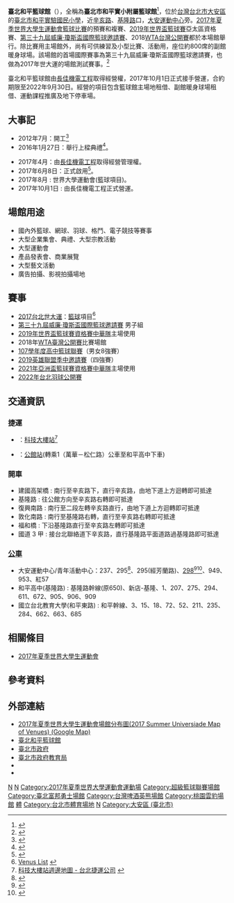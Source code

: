 {{Coord|25|01|17.2|N|121|32|43.7|E|region:ID_type:landmark|display=title}}
{{Infobox_Stadium  
| stadium_name       = 臺北和平籃球館<br>Taipei Heping  Basketball Gymnasium 
| image              = [[File:Rain_in_Taipei_Heping_Basketball_Gymnasium_20171207.jpg|350px]]
| location          = {{TWN}}<br>[[臺北市|台北市]][[大安區_(臺北市)|大安區]]敦南街76巷28號(實際位置位於辛亥路三段，緊鄰大安運動中心)
| opened            = 2017年6月8日 
| construction_cost= 約NT$20.7億
| owner             = [[臺北市政府教育局|臺北市政府教育局]]
| operator          = [[長佳機電工程股份有限公司|長佳機電工程股份有限公司]]（[[營運移轉廠商|營運移轉廠商]]）
| landlord          = 
| main_contractors  = 瑞助營造
| seating_capacity  = 固定座位：4773席<br>彈性座位：2080席<br>最大容納：6958席 
| architect         =宗邁建築師事務所<ref>http://fca.com.tw/portfolio/%e5%8f%b0%e5%8c%97%e5%b8%82%e7%b1%83%e7%90%83%e9%81%8b%e5%8b%95%e9%a4%a8/</ref>
<br>台灣世曦工程顧問股份有限公司<ref>http://www.twarchitect.org.tw/works/%E8%87%BA%E5%8C%97%E5%B8%82%E5%92%8C%E5%B9%B3%E5%9C%8B%E5%B0%8F%E6%9A%A8%E7%B1%83%E7%90%83%E9%81%8B%E5%8B%95%E9%A4%A8/?doing_wp_cron=1648573597.9656870365142822265625</ref>
| tenants           = [[長佳機電工程|長佳機電工程]]<br>[[P.LEAGUE+|P.LEAGUE+]]（PLG）[[臺北富邦勇士|臺北富邦勇士]]<br>[[T1聯盟|T1聯盟]][[台灣啤酒英熊|台灣啤酒英熊]]<br>[[T1聯盟|T1聯盟]][[桃園雲豹|桃園雲豹]]
| website           = [http://www.tpehpbasketball.com.tw/ www.tpehpbasketball.com.tw]
}}
'''臺北和平籃球館'''（{{lang-en|Taipei Heping Basketball Gymnasium}}），全稱為'''臺北市和平實小附屬籃球館'''<ref>{{cite web |title=臺北市和平實小附屬籃球館 |url=https://iplay.sa.gov.tw/GymInfo/Index/23672 |website=全國運動場館資訊網iPlay |accessdate=2021-06-11}}</ref>，位於[[台灣|台灣]][[台北市|台北市]][[大安區_(臺北市)|大安區]]的[[臺北市和平實驗國民小學|臺北市和平實驗國民小學]]，近[[辛亥路|辛亥路]]、[[基隆路|基隆路]]口，[[大安運動中心|大安運動中心]]旁。[[2017年夏季世界大學生運動會籃球比賽|2017年夏季世界大學生運動會籃球比賽]]的預賽和複賽、[[2019年世界盃籃球賽|2019年世界盃籃球賽]]亞太區資格賽、[[第三十九屆威廉·瓊斯盃國際籃球邀請賽|第三十九屆威廉·瓊斯盃國際籃球邀請賽]]、2018[[WTA臺灣公開賽|WTA台灣公開賽]]都於本場館舉行。除比賽用主場館外，尚有可供練習及小型比賽、活動用，座位約800席的副館暖身球場。該場館的首場國際賽事為第三十九屆威廉·瓊斯盃國際籃球邀請賽，也做為2017年世大運的場館測試賽事。<ref>{{cite news|title=和平籃球館 瓊斯盃714嚐鮮|url=http://sports.ltn.com.tw/news/paper/1109076|publisher=自由時報|date=2017-06-09|accessdate=2017-08-22|archive-date=2017-08-22|archive-url=https://web.archive.org/web/20170822195419/http://sports.ltn.com.tw/news/paper/1109076|dead-url=no}}</ref>

臺北和平籃球館由[[長佳機電工程|長佳機電工程]]取得經營權，2017年10月1日正式接手營運，合約期限至2022年9月30日。經營的項目包含籃球館主場地租借、副館暖身球場租借、運動課程推廣及地下停車場。

==大事記　==
* 2012年7月：開工<ref name="蘋果日報">{{cite news|author=秦富珍、許麗珍|url=http://tw.nextmedia.com/applenews/article/art_id/32676378/IssueID/20100721|title=北市耗21億 蓋國際籃球館|publisher=[[台灣蘋果日報|台灣蘋果日報]]|date=2010年7月21日|accessdate=2012年1月5日|archive-url=https://web.archive.org/web/20110915040840/http://tw.nextmedia.com/applenews/article/art_id/32676378/IssueID/20100721|archive-date=2011年9月15日|dead-url=yes}}</ref>
* 2016年1月27日：舉行上樑典禮<ref name=" 聯合報">{{cite news|author=邱奕寧|url=http://udn.com/news/story/7005/1471210|title=世大運籃球館上梁 年底完工|publisher=[[聯合報|聯合報]]|date=2016年1月28日|accessdate=2016年2月12日|archive-date=2016年2月16日|archive-url=https://web.archive.org/web/20160216181014/http://udn.com/news/story/7005/1471210|dead-url=no}}</ref>。

* 2017年4月：由[[長佳機電工程|長佳機電工程]]取得經營管理權。
* 2017年6月8日：正式啟用<ref name=" 中國時報">{{cite news|author=張潼|url=http://www.chinatimes.com/newspapers/20170609000599-260107|title=和平籃球館啟用 柯露一手|publisher=[[中國時報|中國時報]]|date=2017年6月9日|accessdate=2017年6月9日|archive-date=2017年6月8日|archive-url=https://web.archive.org/web/20170608225422/http://www.chinatimes.com/newspapers/20170609000599-260107|dead-url=no}}</ref>。
* 2017年8月 : 世界大學運動會(籃球項目)。
* 2017年10月1日 : 由長佳機電工程正式營運。

==場館用途==
* 國內外籃球、網球、羽球、格鬥、電子競技等賽事
* 大型企業集會、典禮、大型宗教活動
* 大型運動會
* 產品發表會、商業展覽
* 大型藝文活動
* 廣告拍攝、影視拍攝場地

==賽事==
<!-- 注释出：[[File:Taipei_2017_29th_Summer_Universiade.svg|thumb]]的籃球項目預計在此舉行]] -->
*[[2017年夏季世界大學生運動會|2017台北世大運]]：[[2017年夏季世界大學生運動會籃球比賽|籃球]]項目<ref>[http://taipei2017.net/index.php?option=com_content&task=view&id=22&Itemid=66 Venus List] {{webarchive|url=https://web.archive.org/web/20121027044833/http://taipei2017.net/index.php?option=com_content&task=view&id=22&Itemid=66 |date=2012-10-27 }}</ref>
*[[第三十九屆威廉·瓊斯盃國際籃球邀請賽|第三十九屆威廉·瓊斯盃國際籃球邀請賽]] 男子組
*[[2019年世界盃籃球賽資格賽|2019年世界盃籃球賽資格賽]][[中華台北男子籃球代表隊|中華隊]]主場使用
*2018年[[WTA臺灣公開賽|WTA臺灣公開賽]]比賽場館
*[[107學年度高中籃球聯賽|107學年度高中籃球聯賽]]（男女8強賽）
*[[2019英雄聯盟季中邀請賽|2019英雄聯盟季中邀請賽]]（四強賽）
*[[2021年亞洲盃籃球賽資格賽|2021年亞洲盃籃球賽資格賽]][[中華台北男子籃球代表隊|中華隊]]主場使用
*[[2022年台北羽球公開賽|2022年台北羽球公開賽]]

==交通資訊==
===捷運===
*{{文湖線}}：[[科技大樓站|科技大樓站]]<ref>[http://web.trtc.com.tw/img/ALL/Route2200/012.jpg 科技大樓站週邊地圖 - 台北捷運公司] {{webarchive|url=https://web.archive.org/web/20121103165819/http://web.trtc.com.tw/img/ALL/Route2200/012.jpg |date=2012-11-03 }}</ref><br>
*{{松山新店線}}：[[公館站|公館站]](轉乘1（萬華－松仁路）公車至和平高中下車)<br>

===開車===
*建國高架橋 : 南行至辛亥路下，直行辛亥路，由地下道上方迴轉即可抵達
*基隆路 : 往公館方向至辛亥路右轉即可抵達
*復興南路 : 南行至二段左轉辛亥路直行，由地下道上方迴轉即可抵達
*敦化南路 : 南行至基隆路右轉，直行至辛亥路右轉即可抵達
*福和橋 : 下沿基隆路直行至辛亥路左轉即可抵達
*國道 3 甲 : 接台北聯絡道下辛亥路，直行基隆路平面道路過基隆路即可抵達

===[[台北聯營公車|公車]]===
*大安運動中心/青年活動中心：237、295<ref>{{Cite web |url=http://yoyonet.biz/egoing/bus/beichi/lanin/295.gif |title=台北聯營公車295路線圖 |accessdate=2012-01-05 |archive-date=2011-05-22 |archive-url=https://web.archive.org/web/20110522171549/http://yoyonet.biz/egoing/bus/beichi/lanin/295.gif |dead-url=no }}</ref>、295(經芳蘭路)、[[台北聯營公車298路線|298]]<ref>{{Cite web |url=http://yoyonet.biz/egoing/bus/beichi/lanin/298-1.htm |title=台北聯營公車298路線圖 |accessdate=2019-12-26 |archive-date=2019-12-26 |archive-url=https://web.archive.org/web/20191226000211/http://yoyonet.biz/egoing/bus/beichi/lanin/298-1.htm |dead-url=no }}</ref><ref>{{Cite web |url=http://www.taipeibus.taipei.gov.tw/ |title=5284首頁 |accessdate=2012-01-05 |archive-date=2012-01-04 |archive-url=https://web.archive.org/web/20120104234750/http://www.taipeibus.taipei.gov.tw/ |dead-url=no }}</ref>、949、953、紅57
*和平高中(基隆路) : 基隆路幹線(原650)、新店-基隆、1、207、275、294、611、672、905、906、909
*國立台北教育大學(和平東路) : 和平幹線、3、15、18、72、52、211、235、284、662、663、685

== 相關條目 ==
* [[2017年夏季世界大學生運動會|2017年夏季世界大學生運動會]]

== 參考資料 ==
<div class="references-small">
<references/>
</div>

== 外部連結 ==
* [http://maps.google.com.tw/maps/ms?msid=217862302990466611092.0004b341f16c94407c03d&msa=0&ll=25.048903,121.46553&spn=0.531862,1.056747  2017年夏季世界大學生運動會場館分布圖(2017 Summer Universiade Map of Venues) (Google Map)]
* [http://www.tpehpbasketball.com.tw/ 臺北和平籃球館] {{Wayback|url=http://www.tpehpbasketball.com.tw/ |date=20191226164015 }}
* [http://www.taipei.gov.tw 臺北市政府] {{Wayback|url=http://www.taipei.gov.tw/ |date=20071210131115 }}
* [http://www.doe.gov.taipei/ 臺北市政府教育局] {{Wayback|url=http://www.doe.gov.taipei/ |date=20180406152412 }}
* {{facebook|TaipeiHepingBasketball|臺北和平籃球館官方臉書粉絲}}
* {{Youtube|c=UC7xBHz1Ha5ZbD2qNjdIrPqg}}

{{臺北市體育}}
{{臺北富邦勇士}}
{{台灣啤酒英熊}}
{{桃園雲豹}}
{{2017年夏季世界大學生運動會}}
{{portal bar|臺北|建築|體育|籃球}}
[[Category:2017年完工體育場館|N]]
[[Category:2017年台灣建立|N]]
[[Category:2017年夏季世界大學運動會運動場|Category:2017年夏季世界大學運動會運動場]]
[[Category:超級籃球聯賽場館|Category:超級籃球聯賽場館]]
[[Category:臺北富邦勇士場館|Category:臺北富邦勇士場館]]
[[Category:台灣啤酒英熊場館|Category:台灣啤酒英熊場館]]
[[Category:桃園雲豹場館|Category:桃園雲豹場館]]
[[Category:台北市公有建築|體]]
[[Category:台北市體育場地|Category:台北市體育場地]]
[[Category:台灣籃球場|N]]
[[Category:大安區_(臺北市)|Category:大安區 (臺北市)]]